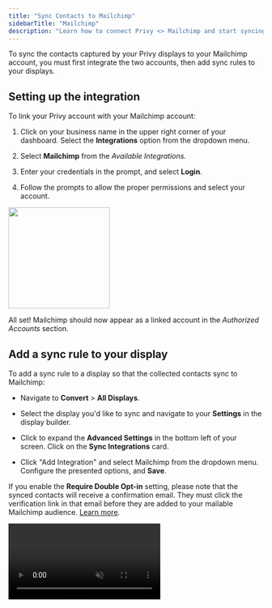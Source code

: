 ```yaml
---
title: "Sync Contacts to Mailchimp"
sidebarTitle: "Mailchimp"
description: "Learn how to connect Privy <> Mailchimp and start syncing new contacts."
---
```


To sync the contacts captured by your Privy displays to your Mailchimp account, you must first integrate the two accounts, then add sync rules to your displays. 

## Setting up the integration

To link your Privy account with your Mailchimp account:

1. Click on your business name in the upper right corner of your dashboard. Select the **Integrations** option from the dropdown menu.

2. Select **Mailchimp** from the *Available Integrations.*&#x20;

3. Enter your credentials in the prompt, and select **Login**. 

4. Follow the prompts to allow the proper permissions and select your account. 

<img height="200" src="/images/integrations/mailchimp-available-integrations.png" />

All set! Mailchimp should now appear as a linked account in the *Authorized Accounts* section.

## Add a sync rule to your display

To add a sync rule to a display so that the collected contacts sync to Mailchimp:

* Navigate to **Convert** > **All Displays**. 

* Select the display you'd like to sync and navigate to your **Settings** in the display builder.

* Click to expand the **Advanced Settings** in the bottom left of your screen. Click on the **Sync Integrations** card.&#x20;

* Click "Add Integration" and select Mailchimp from the dropdown menu. Configure the presented options, and **Save**.&#x20;

If you enable the **Require Double Opt-in** setting, please note that the synced contacts will receive a confirmation email. They must click the verification link in that email before they are added to your mailable Mailchimp audience. [Learn more](https://mailchimp.com/help/about-double-opt-in/). 

<video autoPlay muted loop playsInline className="sync-integrations" src="/images/integrations/sync-integrations-step.mp4" />

This display's sign ups will now sync to Mailchimp.

## Troubleshooting

If you run into any of the following issues with your Mailchimp integration, here are some solutions:

### Expired or Disconnected error

The integration's connection may expire or disconnect for a wide range of reasons. To ensure that Privy and the external service are still properly integrated: 

* Navigate to **Account Settings** > **Integrations**. 

* Locate the **Linked Accounts** section. 

* Select the **Test Account** option. 

<img height="200" src="/images/integrations/Test_MailChimp_integration.png" />

This will trigger a reading (e.g., Connection Successful) that will help guide your next steps.

### Permissions error

You can only connect a Mailchimp account to Privy if you are the account's Owner or Admin. To review these requirements and make any necessary changes, please review [this resource](https://mailchimp.com/help/manage-user-levels-in-your-account/) from Mailchimp. Once an Owner or Admin is available, they can attempt to link the accounts again.

### Sync errors

If you see an error when exporting or syncing to an audience (list) in Mailchimp like: 

* FNAME must be provided – Please enter a value

* MMERGE10 must be provided – Please enter a value

It means that you are syncing Privy contacts to an audience (list) in Mailchimp that has required fields that aren't being provided during the Privy signup. To fix this, follow these steps:

* Navigate to your **Audience** dashboard in Mailchimp.

* Select the audience (list) you have chosen to export or sync to in Privy.

* Click the **Manage Audience** dropdown menu and then click **Settings**. 

 <img height="200" src="/images/integrations/Manage_Mailchimp_audience_settings.png" />

* Locate and select the **Audience fields and \*|MERGE|\* tags** option. 

* On the next page, you'll see the fields associated with this audience (list), as well as a checkbox next to any field that is REQUIRED. Uncheck all required fields except the email field. 

<img height="200" src="/images/integrations/Disable_required_Mailchimp_fields.png" />

That's it! Future signups won't be rejected for not having these fields.

## Removing the integration

If you need to disconnect your Privy and Mailchimp accounts, follow these steps:

1. Click on your business name in the upper right corner of your Privy Dashboard. Select **Integrations** from the menu that appears.

2. Locate your Mailchimp integration under the *Authorized Integrations* section and select the **Delete** icon.